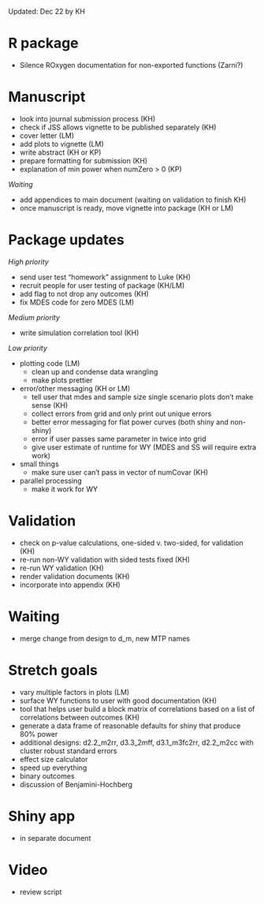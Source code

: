 
Updated: Dec 22 by KH

# R package

- Silence ROxygen documentation for non-exported functions (Zarni?)

# Manuscript

- look into journal submission process (KH)
- check if JSS allows vignette to be published separately (KH)
- cover letter (LM) 
- add plots to vignette (LM)
- write abstract (KH or KP)
- prepare formatting for submission (KH)
- explanation of min power when numZero > 0 (KP)

*Waiting*

- add appendices to main document (waiting on validation to finish KH)
- once manuscript is ready, move vignette into package (KH or LM)

# Package updates

*High priority*

- send user test "homework" assignment to Luke (KH)
- recruit people for user testing of package (KH/LM)
- add flag to not drop any outcomes (KH)
- fix MDES code for zero MDES (LM)

*Medium priority*

- write simulation correlation tool (KH)

*Low priority*

- plotting code (LM)
  - clean up and condense data wrangling
  - make plots prettier
- error/other messaging (KH or LM)
  - tell user that mdes and sample size single scenario plots don't make sense (KH)
  - collect errors from grid and only print out unique errors
  - better error messaging for flat power curves (both shiny and non-shiny)
  - error if user passes same parameter in twice into grid
  - give user estimate of runtime for WY (MDES and SS will require extra work)
- small things
  - make sure user can't pass in vector of numCovar (KH)
- parallel processing
  - make it work for WY

# Validation

- check on p-value calculations, one-sided v. two-sided, for validation (KH)
- re-run non-WY validation with sided tests fixed (KH)
- re-run WY validation (KH)
- render validation documents (KH)
- incorporate into appendix (KH)
  
# Waiting

- merge change from design to d_m, new MTP names

# Stretch goals

- vary multiple factors in plots (LM)
- surface WY functions to user with good documentation (KH)
- tool that helps user build a block matrix of correlations based on a list of correlations between outcomes (KH)
- generate a data frame of reasonable defaults for shiny that produce 80% power
- additional designs: d2.2_m2rr, d3.3_2mff, d3.1_m3fc2rr, d2.2_m2cc with cluster robust standard errors
- effect size calculator
- speed up everything
- binary outcomes
- discussion of Benjamini-Hochberg

# Shiny app
- in separate document

# Video
- review script

